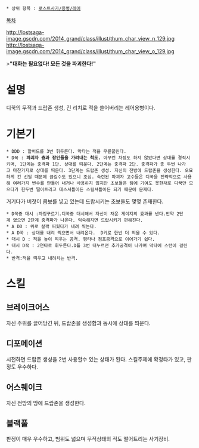  * 상위 항목 : [[로스트사가/용병/레어]]

[[목차]]

http://lostsaga-image.gscdn.com/2014_grand/class/illust/thum_char_view_n_129.jpg
http://lostsaga-image.gscdn.com/2014_grand/class/illust/thum_char_view_o_129.jpg

>'''"대화는 필요없다! 모든 것을 파괴한다!"'''

= 설명 =
디꾹의 무적과 드랍존 생성, 긴 리치로 적을 쓸어버리는 레어용병이다.

= 기본기 =
 * DDD : 할버드를 3번 휘두른다. 막타는 적을 무릎꿇린다.
 * D꾹 : '''파괴자 충과 장인들을 가려내는 척도.''' 아무런 차징도 하지 않았다면 상대를 경직시키며, 1단계는 충격파 1단. 상대를 띄운다. 2단계는 충격파 2단. 충격파가 총 두번 나가고 마찬가지로 상대를 띄운다. 3단계는 드랍존 생성. 자신의 전방에 드랍존을 생성한다. 오묘하게 긴 선딜 때문에 끊길수도 있으니 조심. 숙련된 파괴자 고수들은 디꾹을 전략적으로 사용해 여러가지 변수를 만들어 내거나 사용하지 않지만 초보들은 팀에 기여도 못한채로 디꾹만 모으다가 한두번 떨어트리고 데스셔틀이든 스킬셔틀이든 되기 때문에 문제다.
거기다가 버젓이 콤보를 넣고 있는데 드랍시키는 초보들도 몇몇 존재한다.
 * D꾹중 대시 :차징구르기.디꾹중 대시해서 자신이 채운 게이지의 효과를 낸다.만약 2단계 였으면 2단계 충격파가 나온다. 익숙해지면 드랍시키기 편해진다.
 * A DD : 위로 살짝 띄웠다가 내려 찍는다.
 * A D꾹 : 상대를 내려 찍으면서 내려온다.  D키로 한번 더 띄울 수 있다.
 * 대시 D : 적을 높이 띄우는 공격. 평타나 점프공격으로 이어가기 쉽다.
 * 대시 D꾹 : 2연타로 휘두른다.D를 3번 더누르면 추가공격이 나가며 막타에 스턴이 걸린다.
 * 반격:적을 띄우고 내려치는 반격.
= 스킬 =
== 브레이크어스 ==
자신 주위를 끌어당긴 뒤, 드랍존을 생성함과 동시에 상대를 띄운다. 

== 디포메이션 ==
시전하면 드랍존 생성을 2번 사용할수 있는 상태가 된다. 스킬주제에 확정타가 있고, 판정도 우수하다.

== 어스퀘이크 ==
자신 전방의 땅에 드랍존을 생성한다.

== 블랙풀 ==
판정이 매우 우수하고, 범위도 넓으며 무적상태의 적도 떨어트리는 사기장비.

